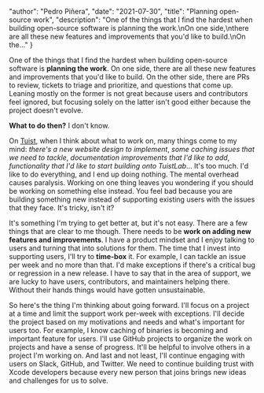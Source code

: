 
  "author": "Pedro Piñera",
  "date": "2021-07-30",
  "title": "Planning open-source work",
  "description": "One of the things that I find the hardest when building open-source software is planning the work.\nOn one side,\nthere are all these new features and improvements that you'd like to build.\nOn the..."
}




One of the things that I find the hardest when building open-source software is **planning the work**.
On one side,
there are all these new features and improvements that you'd like to build.
On the other side,
there are PRs to review, tickets to triage and prioritize, and questions that come up.
Leaning mostly on the former is not great because users and contributors feel ignored,
but focusing solely on the latter isn't good either because the project doesn't evolve.

**What to do then?**
I don't know.

On [Tuist](https://tuist.io),
when I think about what to work on,
many things come to my mind:
_there's a new website design to implement_,
_some caching issues that we need to tackle_,
_documentation improvements that I'd like to add_,
_functionality that I'd like to start building onto TuistLab_...
It's too much.
I'd like to do everything,
and I end up doing nothing.
The mental overhead causes paralysis.
Working on one thing leaves you wondering if you should be working on something else instead.
You feel bad because you are building something new instead of supporting existing users with the issues that they face.
It's tricky,
isn't it?

It's something I'm trying to get better at,
but it's not easy.
There are a few things that are clear to me though.
There needs to be **work on adding new features and improvements**.
I have a product mindset and I enjoy talking to users and turning that into solutions for them.
The time that I invest into supporting users,
I'll try to **time-box** it.
For example,
I can tackle an issue per week and no more than that.
I'd make exceptions if there's a critical bug or regression in a new release.
I have to say that in the area of support,
we are lucky to have users, contributors, and maintainers helping there.
Without their hands things would have gotten unsustainable.

So here's the thing I'm thinking about going forward.
I'll focus on a project at a time and limit the support work per-week with exceptions.
I'll decide the project based on my motivations and needs and what's important for users too.
For example,
I know caching of binaries is becoming and important feature for users.
I'll use GitHub projects to organize the work on projects and have a sense of progress.
It'll be helpful to involve others in a project I'm working on.
And last and not least,
I'll continue engaging with users on Slack, GitHub, and Twitter.
We need to continue building trust with Xcode developers because every new person that joins brings new ideas and challenges for us to solve.

    